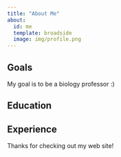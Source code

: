 ```yaml
---
title: "About Me"
about:
  id: me
  template: broadside
  image: img/profile.png
---
```


:::{#me}

## Goals

My goal is to be a biology professor :)


## Education

## Experience

:::

Thanks for checking out my web site!
